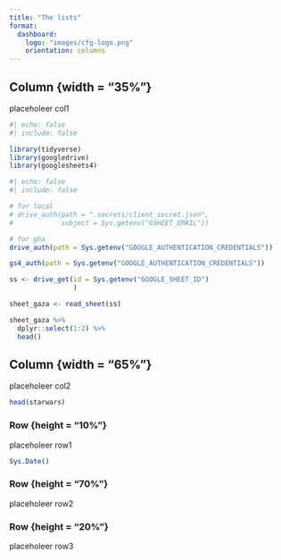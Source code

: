```yaml
---
title: "The lists"
format:
  dashboard:
    logo: "images/cfg-logo.png"
    orientation: columns
---
```



## Column {width = "35%"}

placeholeer col1

```r
#| echo: false
#| include: false

library(tidyverse)
library(googledrive)
library(googlesheets4)


```

```r

#| echo: false
#| include: false

# for local
# drive_auth(path = ".secrets/client_secret.json",
#            subject = Sys.getenv("GSHEET_EMAIL"))

# for gha
drive_auth(path = Sys.getenv("GOOGLE_AUTHENTICATION_CREDENTIALS"))

gs4_auth(path = Sys.getenv("GOOGLE_AUTHENTICATION_CREDENTIALS"))

ss <- drive_get(id = Sys.getenv("GOOGLE_SHEET_ID") 
                )

sheet_gaza <- read_sheet(ss)

sheet_gaza %>% 
  dplyr::select(1:2) %>% 
  head()


```


## Column {width = "65%"}

placeholeer col2

```r

head(starwars)

```


### Row {height = "10%"}

placeholeer row1

```r

Sys.Date()

```


### Row {height = "70%"}

placeholeer row2

### Row {height = "20%"}

placeholeer row3

